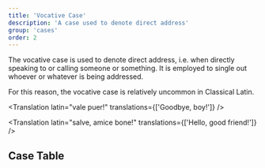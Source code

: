 ```yaml
---
title: 'Vocative Case'
description: 'A case used to denote direct address'
group: 'cases'
order: 2
---
```


The vocative case is used to denote direct address, i.e. when directly speaking to or calling someone or something. It is employed to single out whoever or whatever is being addressed.

For this reason, the vocative case is relatively uncommon in Classical Latin.

<Translation latin="vale puer!" translations={['Goodbye, boy!']} />

<Translation
  latin="salve, amice bone!"
  translations={['Hello, good friend!']}
/>

## Case Table

<CaseDisplayTable type="voc" />
